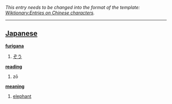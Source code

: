 ''This entry needs to be changed into the format of the template: [[Wiktionary:Entries on Chinese characters]].''
----

== [[Japanese]] ==                                          

'''[[furigana]]'''
# [[ぞう]]

'''[[reading]]'''
# zō

'''[[meaning]]'''
# [[elephant]]